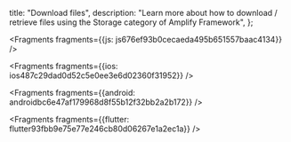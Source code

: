   title: "Download files",
  description: "Learn more about how to download / retrieve files using the Storage category of Amplify Framework",
};






<Fragments fragments={{js: js676ef93b0cecaeda495b651557baac4134}} />



<Fragments fragments={{ios: ios487c29dad0d52c5e0ee3e6d02360f31952}} />



<Fragments fragments={{android: androidbc6e47af179968d8f55b12f32bb2a2b172}} />



<Fragments fragments={{flutter: flutter93fbb9e75e77e246cb80d06267e1a2ec1a}} />
